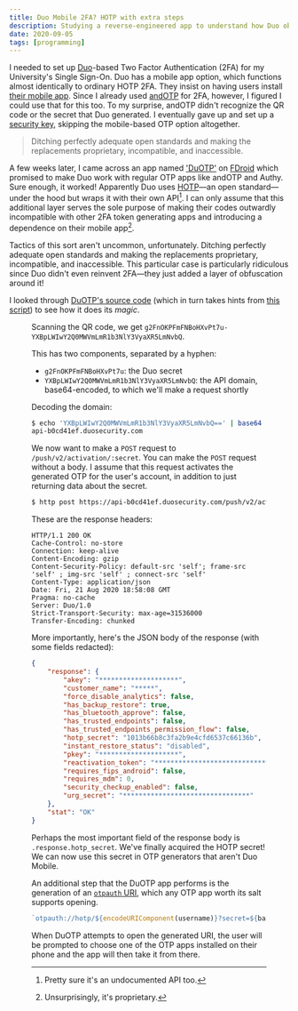 ```yaml
---
title: Duo Mobile 2FA? HOTP with extra steps
description: Studying a reverse-engineered app to understand how Duo obfuscates HOTP to artificially introduce incompatibility.
date: 2020-09-05
tags: [programming]
---
```



I needed to set up [Duo](https://duo.com)-based Two Factor Authentication (2FA) for my University's Single Sign-On. Duo has a mobile app option, which functions almost identically to ordinary HOTP 2FA. They insist on having users install [their mobile app](https://guide.duo.com/android). Since I already used [andOTP](https://github.com/andOTP/andOTP) for 2FA, however, I figured I could use that for this too. To my surprise, andOTP didn't recognize the QR code or the secret that Duo generated. I eventually gave up and set up a [security key](https://en.wikipedia.org/wiki/Universal_2nd_Factor), skipping the mobile-based OTP option altogether.

> Ditching perfectly adequate open standards and making the replacements proprietary, incompatible, and inaccessible.

A few weeks later, I came across an app named ['DuOTP'](https://f-droid.org/en/packages/net.scintill.duotp) on [FDroid](https://f-droid.org) which promised to make Duo work with regular OTP apps like andOTP and Authy. Sure enough, it worked! Apparently Duo uses [HOTP](https://en.wikipedia.org/wiki/HMAC-based_One-time_Password_algorithm)—an open standard—under the hood but wraps it with their own API[^1]. I can only assume that this additional layer serves the sole purpose of making their codes outwardly incompatible with other 2FA token generating apps and introducing a dependence on their mobile app[^2].

[^1]: Pretty sure it's an undocumented API too.

[^2]: Unsurprisingly, it's proprietary.

Tactics of this sort aren't uncommon, unfortunately. Ditching perfectly adequate open standards and making the replacements proprietary, incompatible, and inaccessible. This particular case is particularly ridiculous since Duo didn't even reinvent 2FA—they just added a layer of obfuscation around it!

I looked through [DuOTP's source code](https://github.com/scintill/DuOTP-android) (which in turn takes hints from [this script](https://github.com/revalo/duo-bypass)) to see how it does its _magic_.

<Figure
    src="/img/duo-mobile-2fa/qr.png"
    alt="Duo QR code screen"
    caption="'Activate Duo Mobile for Android' followed by a QR code and a set of instructions"
/>

Scanning the QR code, we get `g2FnOKPFmFNBoHXvPt7u-YXBpLWIwY2Q0MWVmLmR1b3NlY3VyaXR5LmNvbQ`.

This has two components, separated by a hyphen:

-   `g2FnOKPFmFNBoHXvPt7u`: the Duo secret
-   `YXBpLWIwY2Q0MWVmLmR1b3NlY3VyaXR5LmNvbQ`: the API domain, base64-encoded, to which we'll make a request shortly

Decoding the domain:

```sh
$ echo 'YXBpLWIwY2Q0MWVmLmR1b3NlY3VyaXR5LmNvbQ==' | base64 --decode
api-b0cd41ef.duosecurity.com
```

We now want to make a `POST` request to `/push/v2/activation/:secret`. You can make the `POST` request without a body. I assume that this request activates the generated OTP for the user's account, in addition to just returning data about the secret.

```sh
$ http post https://api-b0cd41ef.duosecurity.com/push/v2/activation/g2FnOKPFmFNBoHXvPt7u
```

These are the response headers:

```http
HTTP/1.1 200 OK
Cache-Control: no-store
Connection: keep-alive
Content-Encoding: gzip
Content-Security-Policy: default-src 'self'; frame-src 'self' ; img-src 'self' ; connect-src 'self'
Content-Type: application/json
Date: Fri, 21 Aug 2020 18:58:08 GMT
Pragma: no-cache
Server: Duo/1.0
Strict-Transport-Security: max-age=31536000
Transfer-Encoding: chunked
```

More importantly, here's the JSON body of the response (with some fields redacted):

```json
{
    "response": {
        "akey": "********************",
        "customer_name": "*****",
        "force_disable_analytics": false,
        "has_backup_restore": true,
        "has_bluetooth_approve": false,
        "has_trusted_endpoints": false,
        "has_trusted_endpoints_permission_flow": false,
        "hotp_secret": "1013b66b8c3fa2b9e4cfd6537c66136b",
        "instant_restore_status": "disabled",
        "pkey": "********************",
        "reactivation_token": "********************************",
        "requires_fips_android": false,
        "requires_mdm": 0,
        "security_checkup_enabled": false,
        "urg_secret": "********************************"
    },
    "stat": "OK"
}
```

Perhaps the most important field of the response body is `.response.hotp_secret`. We've finally acquired the HOTP secret! We can now use this secret in OTP generators that aren't Duo Mobile.

An additional step that the DuOTP app performs is the generation of an [`otpauth` URI](https://github.com/google/google-authenticator/wiki/Key-Uri-Format), which any OTP app worth its salt supports opening.

```js
`otpauth://hotp/${encodeURIComponent(username)}?secret=${base32.encode(hotpSecret)}&issuer=${encodeURIComponent(customerName)}&counter=0`;
```

When DuOTP attempts to open the generated URI, the user will be prompted to choose one of the OTP apps installed on their phone and the app will then take it from there.
